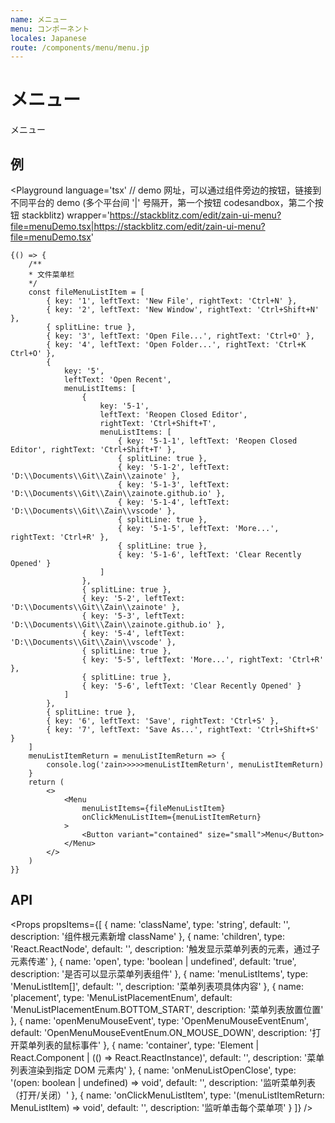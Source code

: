 ```yaml
---
name: メニュー
menu: コンポーネント
locales: Japanese
route: /components/menu/menu.jp
---
```


# メニュー

メニュー


## 例

<Playground
    language='tsx'
    // demo 网址，可以通过组件旁边的按钮，链接到不同平台的 demo (多个平台间 '|' 号隔开，第一个按钮 codesandbox，第二个按钮 stackblitz)
    wrapper='https://stackblitz.com/edit/zain-ui-menu?file=menuDemo.tsx|https://stackblitz.com/edit/zain-ui-menu?file=menuDemo.tsx'
>
    {() => {
        /**
        * 文件菜单栏
        */
        const fileMenuListItem = [
            { key: '1', leftText: 'New File', rightText: 'Ctrl+N' },
            { key: '2', leftText: 'New Window', rightText: 'Ctrl+Shift+N' },
            { splitLine: true },
            { key: '3', leftText: 'Open File...', rightText: 'Ctrl+O' },
            { key: '4', leftText: 'Open Folder...', rightText: 'Ctrl+K Ctrl+O' },
            {
                key: '5',
                leftText: 'Open Recent',
                menuListItems: [
                    {
                        key: '5-1',
                        leftText: 'Reopen Closed Editor',
                        rightText: 'Ctrl+Shift+T',
                        menuListItems: [
                            { key: '5-1-1', leftText: 'Reopen Closed Editor', rightText: 'Ctrl+Shift+T' },
                            { splitLine: true },
                            { key: '5-1-2', leftText: 'D:\\Documents\\Git\\Zain\\zainote' },
                            { key: '5-1-3', leftText: 'D:\\Documents\\Git\\Zain\\zainote.github.io' },
                            { key: '5-1-4', leftText: 'D:\\Documents\\Git\\Zain\\vscode' },
                            { splitLine: true },
                            { key: '5-1-5', leftText: 'More...', rightText: 'Ctrl+R' },
                            { splitLine: true },
                            { key: '5-1-6', leftText: 'Clear Recently Opened' }
                        ]
                    },
                    { splitLine: true },
                    { key: '5-2', leftText: 'D:\\Documents\\Git\\Zain\\zainote' },
                    { key: '5-3', leftText: 'D:\\Documents\\Git\\Zain\\zainote.github.io' },
                    { key: '5-4', leftText: 'D:\\Documents\\Git\\Zain\\vscode' },
                    { splitLine: true },
                    { key: '5-5', leftText: 'More...', rightText: 'Ctrl+R' },
                    { splitLine: true },
                    { key: '5-6', leftText: 'Clear Recently Opened' }
                ]
            },
            { splitLine: true },
            { key: '6', leftText: 'Save', rightText: 'Ctrl+S' },
            { key: '7', leftText: 'Save As...', rightText: 'Ctrl+Shift+S' }
        ]
        menuListItemReturn = menuListItemReturn => {
            console.log('zain>>>>>menuListItemReturn', menuListItemReturn)
        }
        return (
            <>
                <Menu
                    menuListItems={fileMenuListItem}
                    onClickMenuListItem={menuListItemReturn}
                >
                    <Button variant="contained" size="small">Menu</Button>
                </Menu>
            </>
        )
    }}
</Playground>

## API

<Props
    propsItems={[
        { name: 'className', type: 'string', default: '', description: '组件根元素新增 className' },
        { name: 'children', type: 'React.ReactNode', default: '', description: '触发显示菜单列表的元素，通过子元素传递' },
        { name: 'open', type: 'boolean | undefined', default: 'true', description: '是否可以显示菜单列表组件' },
        { name: 'menuListItems', type: 'MenuListItem[]', default: '', description: '菜单列表项具体内容' },
        { name: 'placement', type: 'MenuListPlacementEnum', default: 'MenuListPlacementEnum.BOTTOM_START', description: '菜单列表放置位置' },
        { name: 'openMenuMouseEvent', type: 'OpenMenuMouseEventEnum', default: 'OpenMenuMouseEventEnum.ON_MOUSE_DOWN', description: '打开菜单列表的鼠标事件' },
        { name: 'container', type: 'Element | React.Component | (() => React.ReactInstance)', default: '', description: '菜单列表渲染到指定 DOM 元素内' },
        { name: 'onMenuListOpenClose', type: '(open: boolean | undefined) => void', default: '', description: '监听菜单列表（打开/关闭）' },
        { name: 'onClickMenuListItem', type: '(menuListItemReturn: MenuListItem) => void', default: '', description: '监听单击每个菜单项' }
    ]}
/>
